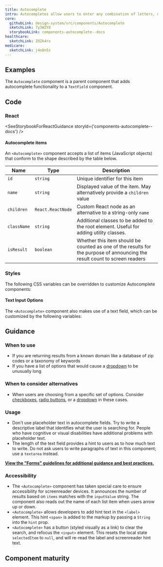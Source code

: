 ```yaml
---
title: Autocomplete
intro: Autocompletes allow users to enter any combination of letters, numbers, or symbols of their choosing (unless otherwise restricted), and receive one or more suggested matches in a list below the input.
core:
  githubLink: design-system/src/components/Autocomplete
  sketchLink: 7y3WZY8
  storybookLink: components-autocomplete--docs
healthcare:
  sketchLink: ZOZk4rx
medicare:
  sketchLink: j4o8n5z
---
```


## Examples

The `Autocomplete` component is a parent component that adds autocomplete functionality to a `TextField` component.

<StorybookExample
  componentName="autocomplete"
  storyId="components-autocomplete--default"
  minHeight={500}
/>

## Code

### React

<SeeStorybookForReactGuidance storyId={'components-autocomplete--docs'} />

#### Autocomplete items

An `<Autocomplete>` component accepts a list of items (JavaScript objects) that conform to the shape described by the table below.

| Name                                                  | Type                         | Description                                                                                                                |
| ----------------------------------------------------- | ---------------------------- | -------------------------------------------------------------------------------------------------------------------------- |
| <code class="ds-u-font-weight--bold">id</code>        | <code>string</code>          | Unique identifier for this item                                                                                            |
| <code class="ds-u-font-weight--bold">name</code>      | <code>string</code>          | Displayed value of the item. May alternatively provide a <code>children</code> value                                       |
| <code class="ds-u-font-weight--bold">children</code>  | <code>React.ReactNode</code> | Custom React node as an alternative to a string-only `name`                                                                |
| <code class="ds-u-font-weight--bold">className</code> | <code>string</code>          | Additional classes to be added to the root element. Useful for adding utility classes.                                     |
| <code class="ds-u-font-weight--bold">isResult</code>  | <code>boolean</code>         | Whether this item should be counted as one of the results for the purpose of announcing the result count to screen readers |

### Styles

The following CSS variables can be overridden to customize Autocomplete components:

<ComponentThemeOptions componentname="autocomplete" />

#### Text Input Options

The `<Autocomplete>` component also makes use of a text field, which can be customized by the following variables:

<ComponentThemeOptions componentname="text-input" />

## Guidance

### When to use

- If you are returning results from a known domain like a database of zip codes or a taxonomy of keywords
- If you have a list of options that would cause a [dropdown](/components/dropdown/) to be unusually long

### When to consider alternatives

- When users are choosing from a specific set of options. Consider [checkboxes](/components/checkbox), [radio buttons](/components/radio/), or a [dropdown](/components/dropdown/) in these cases.

### Usage

- Don't use placeholder text in autocomplete fields. Try to write a descriptive label that identifies what the user is searching for. People who have cognitive or visual disabilities have additional problems with placeholder text.
- The length of the text field provides a hint to users as to how much text to write. Do not ask users to write paragraphs of text in this component; use a `textarea` instead.

**[View the "Forms" guidelines for additional guidance and best practices.](/patterns/Forms/forms/)**

### Accessibility

- The `<Autocomplete>` component has taken special care to ensure accessibility for screenreader devices. It announces the number of results based on `items` matches with the `inputValue` string. The component also reads out the name of each list item when users arrow up or down.
- `<Autocomplete>` allows developers to add hint text in the `<label>` element. This hint `<span>` is added to the markup by passing a `String` into the `hint` prop.
- `<Autocomplete>` has a button (styled visually as a link) to clear the search, and refocus the `<input>` element. This resets the local state `selectedItem` to `null`, and will re-read the label and screenreader hint text.

## Component maturity

<MaturityChecklist
  a11yStandards={true}
  color={true}
  forcedColors={true}
  screenReaders={true}
  keyboardNavigable={true}
  storybook={true}
  responsive={true}
  spanish={true}
  completeUiKit={false}
  responsiveUiKit={false}
  tokensInCode={true}
  tokensInSketch={true}
/>
